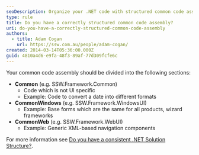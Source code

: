 ```yaml
---
seoDescription: Organize your .NET code with structured common code assemblies into Common, CommonWindows, and CommonWeb sections.
type: rule
title: Do you have a correctly structured common code assembly?
uri: do-you-have-a-correctly-structured-common-code-assembly
authors:
  - title: Adam Cogan
    url: https://ssw.com.au/people/adam-cogan/
created: 2014-03-14T05:36:00.000Z
guid: 4810a4d6-e9fa-48f3-89af-77d309fcfe6c
---
```


Your common code assembly should be divided into the following sections:
- **Common** (e.g. SSW.Framework.Common)
  - Code which is not UI specific
  - Example: Code to convert a date into different formats
- **CommonWindows** (e.g. SSW.Framework.WindowsUI)
  - Example: Base forms which are the same for all products, wizard frameworks
- **CommonWeb** (e.g. SSW.Framework.WebUI)
  - Example: Generic XML-based navigation components

For more information see [Do you have a consistent .NET Solution Structure?](/do-you-have-a-consistent-net-solution-structure).